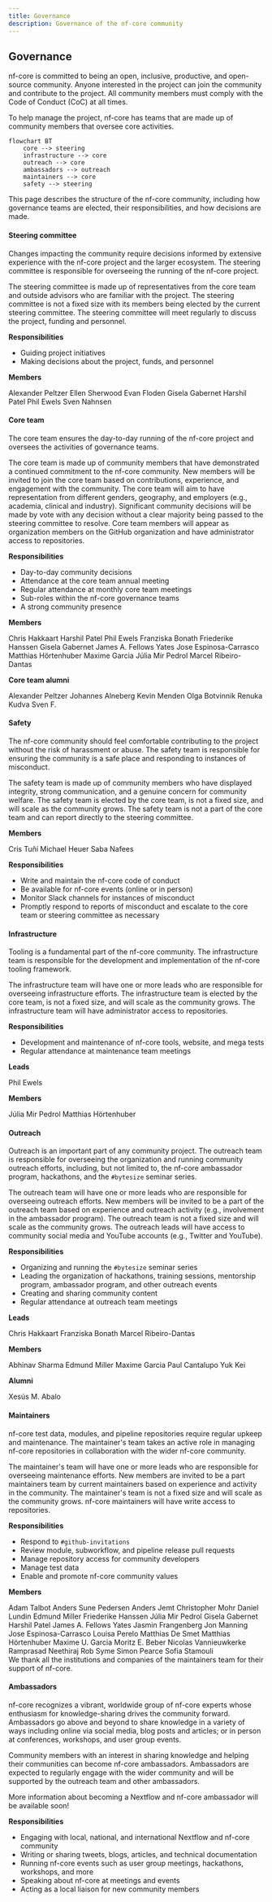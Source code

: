 ```yaml
---
title: Governance
description: Governance of the nf-core community
---
```



## Governance

nf-core is committed to being an open, inclusive, productive, and open-source community.
Anyone interested in the project can join the community and contribute to the project.
All community members must comply with the Code of Conduct (CoC) at all times.

To help manage the project, nf-core has teams that are made up of community members that oversee core activities.

```mermaid
flowchart BT
    core --> steering
    infrastructure --> core
    outreach --> core
    ambassadors --> outreach
    maintainers --> core
    safety --> steering
```

This page describes the structure of the nf-core community, including how governance teams are elected, their responsibilities, and how decisions are made.

#### Steering committee

Changes impacting the community require decisions informed by extensive experience with the nf-core project and the larger ecosystem.
The steering committee is responsible for overseeing the running of the nf-core project.

The steering committee is made up of representatives from the core team and outside advisors who are familiar with the project.
The steering committee is not a fixed size with its members being elected by the current steering committee.
The steering committee will meet regularly to discuss the project, funding and personnel.

**Responsibilities**

-   Guiding project initiatives
-   Making decisions about the project, funds, and personnel

**Members**

<Profile username='apeltzer'>Alexander Peltzer</Profile>
<a class="btn btn-light rounded-pill mb-2 p-2">Ellen Sherwood</a>
<Profile username='evanfloden'>Evan Floden</Profile>
<Profile username='ggabernet'>Gisela Gabernet</Profile>
<Profile username='drpatelh'>Harshil Patel</Profile>
<Profile username='ewels'>Phil Ewels</Profile>
<Profile username='naepfel'>Sven Nahnsen</Profile>

#### Core team

The core team ensures the day-to-day running of the nf-core project and oversees the activities of governance teams.

The core team is made up of community members that have demonstrated a continued commitment to the nf-core community.
New members will be invited to join the core team based on contributions, experience, and engagement with the community.
The core team will aim to have representation from different genders, geography, and employers (e.g., academia, clinical and industry).
Significant community decisions will be made by vote with any decision without a clear majority being passed to the steering committee to resolve.
Core team members will appear as organization members on the GitHub organization and have administrator access to repositories.

**Responsibilities**

-   Day-to-day community decisions
-   Attendance at the core team annual meeting
-   Regular attendance at monthly core team meetings
-   Sub-roles within the nf-core governance teams
-   A strong community presence

**Members**

<Profile username='christopher-hakkaart'>Chris Hakkaart</Profile>
<Profile username='drpatelh'>Harshil Patel</Profile>
<Profile username='ewels'>Phil Ewels</Profile>
<Profile username='FranBonath'>Franziska Bonath</Profile>
<Profile username='FriederikeHanssen'>Friederike Hanssen</Profile>
<Profile username='ggabernet'>Gisela Gabernet</Profile>
<Profile username='jfy133'>James A. Fellows Yates</Profile>
<Profile username='JoseEspinosa'>Jose Espinosa-Carrasco</Profile>
<Profile username='mashehu'>Matthias Hörtenhuber</Profile>
<Profile username='MaxUlysse'>Maxime Garcia</Profile>
<Profile username='mirpedrol'>Júlia Mir Pedrol</Profile>
<Profile username='mribeirodantas'>Marcel Ribeiro-Dantas</Profile>

**Core team alumni**

<Profile username='apeltzer'>Alexander Peltzer</Profile>
<Profile username='alneberg'>Johannes Alneberg</Profile>
<Profile username='KevinMenden'>Kevin Menden</Profile>
<Profile username='olgabot'>Olga Botvinnik</Profile>
<Profile username='renbot-bio'>Renuka Kudva</Profile>
<Profile username='sven1103'>Sven F.</Profile>

#### Safety

The nf-core community should feel comfortable contributing to the project without the risk of harassment or abuse.
The safety team is responsible for ensuring the community is a safe place and responding to instances of misconduct.

The safety team is made up of community members who have displayed integrity, strong communication, and a genuine concern for community welfare.
The safety team is elected by the core team, is not a fixed size, and will scale as the community grows.
The safety team is not a part of the core team and can report directly to the steering committee.

**Members**

<Profile username='ctuni'>Cris Tuñí</Profile>
<Profile username='heuermh'>Michael Heuer</Profile>
<Profile username='snafees'>Saba Nafees</Profile>

**Responsibilities**

-   Write and maintain the nf-core code of conduct
-   Be available for nf-core events (online or in person)
-   Monitor Slack channels for instances of misconduct
-   Promptly respond to reports of misconduct and escalate to the core team or steering committee as necessary

#### Infrastructure

Tooling is a fundamental part of the nf-core community.
The infrastructure team is responsible for the development and implementation of the nf-core tooling framework.

The infrastructure team will have one or more leads who are responsible for overseeing infrastructure efforts.
The infrastructure team is elected by the core team, is not a fixed size, and will scale as the community grows.
The infrastructure team will have administrator access to repositories.

**Responsibilities**

-   Development and maintenance of nf-core tools, website, and mega tests
-   Regular attendance at maintenance team meetings

**Leads**

<Profile username='ewels'>Phil Ewels</Profile>

**Members**

<Profile username='mirpedrol'>Júlia Mir Pedrol</Profile>
<Profile username='mashehu'>Matthias Hörtenhuber</Profile>

#### Outreach

Outreach is an important part of any community project.
The outreach team is responsible for overseeing the organization and running community outreach efforts, including, but not limited to, the nf-core ambassador program, hackathons, and the `#bytesize` seminar series.

The outreach team will have one or more leads who are responsible for overseeing outreach efforts.
New members will be invited to be a part of the outreach team based on experience and outreach activity (e.g., involvement in the ambassador program).
The outreach team is not a fixed size and will scale as the community grows.
The outreach leads will have access to community social media and YouTube accounts (e.g., Twitter and YouTube).

**Responsibilities**

-   Organizing and running the `#bytesize` seminar series
-   Leading the organization of hackathons, training sessions, mentorship program, ambassador program, and other outreach events
-   Creating and sharing community content
-   Regular attendance at outreach team meetings

**Leads**

<div class="d-flex flex-wrap">
<Profile username='christopher-hakkaart'>Chris Hakkaart</Profile>
<Profile username='FranBonath'>Franziska Bonath</Profile>
<Profile username='mribeirodantas'>Marcel Ribeiro-Dantas</Profile>
</div>

**Members**

<div class="d-flex flex-wrap">
<Profile username='abhi18av'>Abhinav Sharma</Profile>
<Profile username='Emiller88'>Edmund Miller</Profile>
<Profile username='MaxUlysse'>Maxime Garcia</Profile>
<Profile username='pcantalupo'>Paul Cantalupo</Profile>
<Profile username='yuukiiwa'>Yuk Kei</Profile>
</div>

**Alumni**

<div class="d-flex flex-wrap">
<Profile username='Xesus-Abalo'>Xesús M. Abalo</Profile>
</div>

#### Maintainers

nf-core test data, modules, and pipeline repositories require regular upkeep and maintenance.
The maintainer's team takes an active role in managing nf-core repositories in collaboration with the wider nf-core community.

The maintainer's team will have one or more leads who are responsible for overseeing maintenance efforts.
New members are invited to be a part maintainers team by current maintainers based on experience and activity in the community.
The maintainer's team is not a fixed size and will scale as the community grows.
nf-core maintainers will have write access to repositories.

**Responsibilities**

-   Respond to `#github-invitations`
-   Review module, subworkflow, and pipeline release pull requests
-   Manage repository access for community developers
-   Manage test data
-   Enable and promote nf-core community values

**Members**
<div class="d-flex flex-wrap">
<Profile
    username='adamrtalbot'
    affiliation='Nonacus'
>Adam Talbot</Profile>
<Profile
    username='asp8200'
    affiliation='Danish National Genome Center'
>Anders Sune Pedersen</Profile>
<Profile
    username='jemten'
    affiliation='Science for Life Laboratory'
>Anders Jemt</Profile>
<Profile
    username='christopher-mohr'
    affiliation='Boehringer Ingelheim'
>Christopher Mohr</Profile>
<Profile
    username='erikrikarddaniel'
    affiliation='Linnaeus University'
>Daniel Lundin</Profile>
<Profile
    username='Emiller88'
    affiliation='University of Texas at Dallas & Element Biosciences'
>Edmund Miller</Profile>
<Profile
    username='FriederikeHanssen'
    affiliation='Quantitative Biology Center, QBiC, University of Tübingen'
>Friederike Hanssen</Profile>
<Profile
    username='mirpedrol'
    affiliation='Quantitative Biology Center, QBiC, University of Tübingen'
>Júlia Mir Pedrol</Profile>
<Profile
    username='ggabernet'
    affiliation='Quantitative Biology Center, QBiC, University of Tübingen'
>Gisela Gabernet</Profile>
<Profile
    username='drpatelh'
    affiliation='Seqera Labs'
>Harshil Patel</Profile>
<Profile
    username='jfy133'
    affiliation='Leibniz Institute for Natural Product Research and Infection Biology Hans Knöll Institute & Max Planck Institute - for Evolutionary Anthropology'
>James A. Fellows Yates</Profile>
<Profile
    username='jasmezz'
    affiliation='Leibniz Institute for Natural Product Research and Infection Biology Hans Knöll Institute'
>Jasmin Frangenberg</Profile>
<Profile
    username='pinin4fjords'
    affiliation='Healx Ltd'
>Jon Manning</Profile>
<Profile
    username='JoseEspinosa'
    affiliation='Centre for Genomic Regulation'
>Jose Espinosa-Carrasco</Profile>
<Profile
    username='louperelo'
    affiliation='Quantitative Biology Center, QBiC, University of Tübingen'
>Louisa Perelo</Profile>
<Profile
    username='matthdsm'
    affiliation='Center For Medical Genetics Ghent'
>Matthias De Smet</Profile>
<Profile
    username='mashehu'
    affiliation='Science for Life Laboratory'
>Matthias Hörtenhuber</Profile>
<Profile
    username='maxulysse'
    affiliation='Seqera Labs'
>Maxime U. Garcia</Profile>
<Profile
    username='Midnighter'
    affiliation='Unseen Bio ApS'
>Moritz E. Beber</Profile>
<Profile
    username='nvnieuwk'
    affiliation='Center For Medical Genetics Ghent'
>Nicolas Vannieuwkerke</Profile>
<Profile
    username='ramprasadn'
    affiliation='Science for Life Laboratory'
>Ramprasad Neethiraj</Profile>
<Profile
    username='robsyme'
    affiliation='Seqera Labs'
>Rob Syme</Profile>
<Profile
    username='sppearce'
    affiliation='Cancer Research UK Manchester Institute'
>Simon Pearce</Profile>
<Profile
    username='sofstam'
    affiliation='Karolinska Institute & Karolinska University Hospital'
>Sofia Stamouli</Profile>
</div>
We thank all the institutions and companies of the maintainers team for their support of nf-core.

#### Ambassadors

nf-core recognizes a vibrant, worldwide group of nf-core experts whose enthusiasm for knowledge-sharing drives the community forward.
Ambassadors go above and beyond to share knowledge in a variety of ways including online via social media, blog posts and articles; or in person at conferences, workshops, and user group events.

Community members with an interest in sharing knowledge and helping their communities can become nf-core ambassadors.
Ambassadors are expected to regularly engage with the wider community and will be supported by the outreach team and other ambassadors.

More information about becoming a Nextflow and nf-core ambassador will be available soon!

**Responsibilities**

-   Engaging with local, national, and international Nextflow and nf-core community
-   Writing or sharing tweets, blogs, articles, and technical documentation
-   Running nf-core events such as user group meetings, hackathons, workshops, and more
-   Speaking about nf-core at meetings and events
-   Acting as a local liaison for new community members
